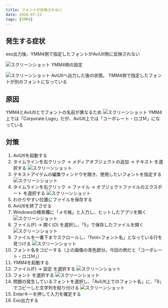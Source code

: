 ```yaml
---
title: フォントが反映されない
date: 2020-07-23
tags: [YMM4]
---
```

## 発生する症状
exo出力後、YMM4側で指定したフォントがAviUtl側に反映されない

![スクリーンショット](フォントが反映されない1.png)
YMM4側の設定

![スクリーンショット](フォントが反映されない2.png)
AviUtlへ出力した後の状態。
YMM4側で指定したフォントが別のフォントになっている

 
## 原因
YMM4とAviUtlとでフォントの名前が異なるため
![スクリーンショット](フォントが反映されない3.png)
YMM4上では「Corporate Logo」だが、AviUtl上では「コーポレート・ロゴＭ」になっている

## 対策
1. AviUtlを起動する
1. タイムラインを右クリック → メディアオブジェクトの追加 → テキスト を選択する
![スクリーンショット](フォントが反映されない4.png)
1. テキストアイテムの編集ウィンドウを開き、使用したいフォントを指定する
![スクリーンショット](フォントが反映されない5.png)
1. タイムラインを右クリック → ファイル → オブジェクトファイルのエクスポート を選択する
![スクリーンショット](フォントが反映されない6.png)
1. わかりやすい位置にファイルを保存する
1. AviUtlを終了させる
1. Windowsの検索欄に「メモ帳」と入力し、ヒットしたアプリを開く
![スクリーンショット](フォントが反映されない7.png)
1. ファイル(F) → 開く(O) を選択し、「5」で保存したファイルを開く
![スクリーンショット](フォントが反映されない8.png)
1. ファイルを一番下までスクロールし、「font=フォント名」となっている行を見つける
![スクリーンショット](フォントが反映されない9.png)
1. フォント名をコピーする（上の画像の青色部分。今回の例だと「コーポレート・ロゴＭ」）
1. YMM4を起動する
1. ファイル(F) → 設定 を選択する
![スクリーンショット](フォントが反映されない10.png)
1. フォント を選択する
![スクリーンショット](フォントが反映されない11.png)
1. 問題の発生しているフォントを選択し、「AviUtl上でのフォント名」に、「9」でコピーした文字列を貼り付ける
![スクリーンショット](フォントが反映されない12.png)
1. Enterキーを押して入力を確定する
1. Exo出力する
